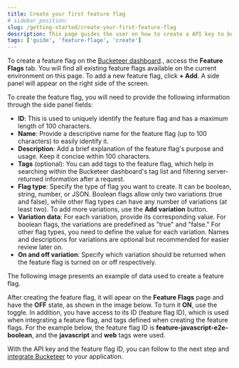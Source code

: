 ```yaml
---
title: Create your first feature flag
# sidebar_position:
slug: /getting-started/create-your-first-feature-flag
description: This page guides the user on how to create a API key to be used with a feature flag.
tags: ['guide', 'feature-flage', 'create']
---
```



To create a feature flag on the [Bucketeer dashboard](https://dev.bucketeer.jp/)., access the **Feature Flags** tab. You will find all existing feature flags available on the current environment on this page. To add a new feature flag, click **+ Add**. A side panel will appear on the right side of the screen.

To create the feature flag, you will need to provide the following information through the side panel fields:

- **ID**: This is used to uniquely identify the feature flag and has a maximum length of 100 characters.
- **Name**: Provide a descriptive name for the feature flag (up to 100 characters) to easily identify it.
- **Description**: Add a brief explanation of the feature flag's purpose and usage. Keep it concise within 100 characters.
- **Tags** (optional): You can add tags to the feature flag, which help in searching within the Bucketeer dashboard's tag list and filtering server-returned information after a request.
- **Flag type**: Specify the type of flag you want to create. It can be boolean, string, number, or JSON. Boolean flags allow only two variations (true and false), while other flag types can have any number of variations (at least two). To add more variations, use the **Add variation** button.
- **Variation data**: For each variation, provide its corresponding value. For boolean flags, the variations are predefined as "true" and "false." For other flag types, you need to define the value for each variation. Names and descriptions for variations are optional but recommended for easier review later on.
- **On and off variation**: Specify which variation should be returned when the feature flag is turned on or off respectively.

The following image presents an example of data used to create a feature flag.

<CenteredImg
  imgURL="img/getting-started/quickstart/create-feature-flag.png"
  alt="create feature flag panel"
  wSize="400px"
  borderWidth="1px"
/>

After creating the feature flag, it will apear on the **Feature Flags** page and have the **OFF** state, as shown in the image below. To turn it **ON**, use the toggle. In addition, you have access to its ID (feature flag ID), which is used when integrating a feature flag, and tags defined when creating the feature flags. For the example below, the feature flag ID is **feature-javascript-e2e-boolean**, and the **javascript** and **web** tags were used.

<CenteredImg
  imgURL="img/getting-started/quickstart/created-feature-flag.png"
  alt="created feature flag"
  borderWidth="1px"
/>

With the API key and the feature flag ID, you can follow to the next step and [integrate Bucketeer](./integrate-bucketeer/index) to your application.

